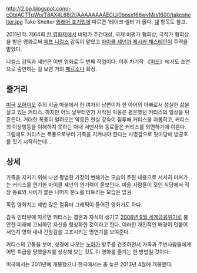 http://2.bp.blogspot.com/-cOblACTTqWo/T8AX4L68i2I/AAAAAAAAECU/0bosxf66wvM/s1600/takeshelter.jpg
Take Shelter
[[외래어 표기법]]에 따르면 '테이크 셸터'가 옳다. [[쉐]] 항목도 참고.

2011년작. 제64회 [[칸 영화제]]에서 비평가 주간대상, 국제 비평가 협회상, 극작가 협회상을 받은 영화로써 [[제프 니컬스]] 감독이 맡았고 [[마이클 섀넌]]과 [[제시카 채스테인]]이 주역을 맡았다. 

니컬스 감독과 섀넌은 이번 영화로 두 번째 작업이다. 이후 차기작 《[[머드]]》에서도 조연으로 출연하는 걸 보면 거의 [[페르소나]] 확정.

== 줄거리 ==
[[미국]] [[오하이오]] 주의 시골 마을에서 한 여자의 남편이자 한 아이의 아빠로서 성실한 삶을 살고 있는 커티스. 하지만 어느 날부터인가 시작된 악몽은 평온했던 커티스의 일상을 뒤흔든다. 거대한 폭풍이 밀려오는 악몽은 현실 깊숙이 침투해 커티스를 괴롭히고, 커티스의 이상행동을 이해하지 못하는 아내 서맨사와 동료들은 커티스를 외면하기에 이른다. 그럼에도 커티스는 폭풍으로부터 가족을 지켜내야 한다는 사명감으로 뒷마당에 방공호를 짓기 시작하는데…

== 상세 ==
가족을 지키기 위해 나선 평범한 가장이 변해가는 모습이 주된 내용으로 서서히 미쳐가는 커티스를 연기한 마이클 섀넌의 연기력이 돋보인다. 마을 사람들이 모인 식당에서 직장 동료와 시비가 붙은 나머지 분노를 터트리는 모습은 압권. 

독립 영화치고 제법 많은 컴퓨터 그래픽이 들어간 영화기도 하다.

감독 인터뷰에 따르면 커티스는 결혼과 자식이 생기고 [[2008년 9월 세계금융위기]]로 불안한 미래에 고뇌하던 자신을 형상화한 것이라고 한다. 이러한 개인적인 배경이 덧붙어서인지 영화 내내 긴장감을 고조시키는 명연기를 보여준다. 

커티스의 고통을 보며, 성경에 나오는 [[노아]]가 방주를 건조하면서 가족과 주변사람들에게 어떤 취급을 당했을지를 상상해 보는 것도 이 영화를 즐기는 한 방법일 것이다.

미국에서는 2011년에 개봉했으나 한국에서는 좀 늦은 2013년 4월에 개봉했다.
